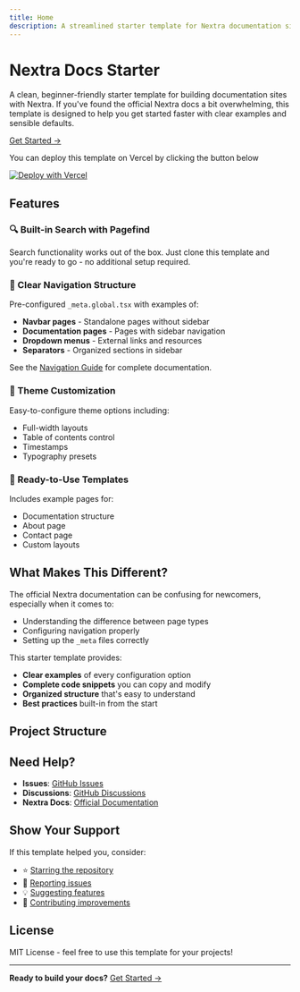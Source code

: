 ```yaml
---
title: Home
description: A streamlined starter template for Nextra documentation sites
---
```


# Nextra Docs Starter

A clean, beginner-friendly starter template for building documentation sites with Nextra. If you've found the official Nextra docs a bit overwhelming, this template is designed to help you get started faster with clear examples and sensible defaults.

[Get Started →](/docs)

You can deploy this template on Vercel by clicking the button below

[![Deploy with Vercel](https://vercel.com/button)](https://vercel.com/new/clone?repository-url=https%3A%2F%2Fgithub.com%2Fphucbm%2Fnextra-docs-starter)

## Features

### 🔍 Built-in Search with Pagefind

Search functionality works out of the box. Just clone this template and you're ready to go - no additional setup required.

### 🧭 Clear Navigation Structure

Pre-configured `_meta.global.tsx` with examples of:
- **Navbar pages** - Standalone pages without sidebar
- **Documentation pages** - Pages with sidebar navigation
- **Dropdown menus** - External links and resources
- **Separators** - Organized sections in sidebar

See the [Navigation Guide](/docs/navigation) for complete documentation.

### 🎨 Theme Customization

Easy-to-configure theme options including:
- Full-width layouts
- Table of contents control
- Timestamps
- Typography presets

### 📝 Ready-to-Use Templates

Includes example pages for:
- Documentation structure
- About page
- Contact page
- Custom layouts


## What Makes This Different?

The official Nextra documentation can be confusing for newcomers, especially when it comes to:
- Understanding the difference between page types
- Configuring navigation properly
- Setting up the `_meta` files correctly

This starter template provides:
- **Clear examples** of every configuration option
- **Complete code snippets** you can copy and modify
- **Organized structure** that's easy to understand
- **Best practices** built-in from the start

## Project Structure

<FileTree>
    <FileTree.Folder name="app" defaultOpen>
        <FileTree.Folder name="[[...mdxPath]]">
            <FileTree.File name="page.jsx" />
        </FileTree.Folder>
        <FileTree.File name="_meta.global.tsx" />
        <FileTree.File name="globals.css" />
        <FileTree.File name="layout.tsx" />
        <FileTree.File name="not-found.tsx" />
    </FileTree.Folder>
    <FileTree.Folder name="content" defaultOpen>
        <FileTree.File name="article.mdx" />
        <FileTree.File name="contact.mdx" />
        <FileTree.File name="index.mdx" />
        <FileTree.Folder name="docs" defaultOpen>
            <FileTree.File name="index.mdx" />
            <FileTree.File name="navigation.mdx" />
            <FileTree.File name="tips.mdx" />
        </FileTree.Folder>
    </FileTree.Folder>
</FileTree>

## Need Help?

- **Issues**: [GitHub Issues](https://github.com/phucbm/nextra-docs-starter/issues)
- **Discussions**: [GitHub Discussions](https://github.com/phucbm/nextra-docs-starter/discussions)
- **Nextra Docs**: [Official Documentation](https://nextra.site)

## Show Your Support

If this template helped you, consider:
- ⭐ [Starring the repository](https://github.com/phucbm/nextra-docs-starter)
- 🐛 [Reporting issues](https://github.com/phucbm/nextra-docs-starter/issues)
- 💡 [Suggesting features](https://github.com/phucbm/nextra-docs-starter/discussions)
- 📖 [Contributing improvements](https://github.com/phucbm/nextra-docs-starter/pulls)

## License

MIT License - feel free to use this template for your projects!

---

**Ready to build your docs?** [Get Started →](/docs/)